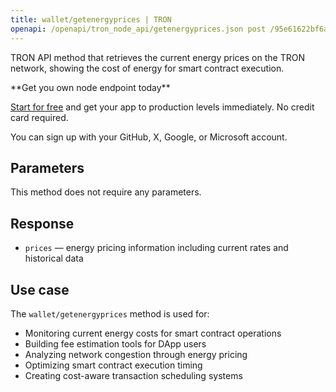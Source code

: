 ```yaml
---
title: wallet/getenergyprices | TRON
openapi: /openapi/tron_node_api/getenergyprices.json post /95e61622bf6a8af293978377718e3b77/wallet/getenergyprices
---
```


TRON API method that retrieves the current energy prices on the TRON network, showing the cost of energy for smart contract execution.

<Check>
**Get you own node endpoint today**

[Start for free](https://console.chainstack.com/) and get your app to production levels immediately. No credit card required.

You can sign up with your GitHub, X, Google, or Microsoft account.
</Check>


## Parameters

This method does not require any parameters.

## Response

* `prices` — energy pricing information including current rates and historical data

## Use case

The `wallet/getenergyprices` method is used for:

* Monitoring current energy costs for smart contract operations
* Building fee estimation tools for DApp users
* Analyzing network congestion through energy pricing
* Optimizing smart contract execution timing
* Creating cost-aware transaction scheduling systems